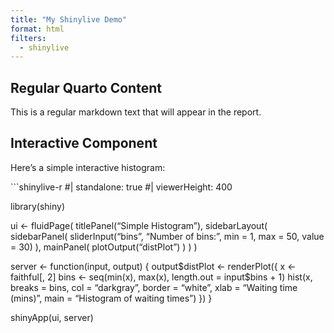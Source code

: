 ```yaml
---
title: "My Shinylive Demo"
format: html
filters:
  - shinylive
---
```


## Regular Quarto Content

This is a regular markdown text that will appear in the report.

## Interactive Component

Here's a simple interactive histogram:

```shinylive-r
#| standalone: true
#| viewerHeight: 400

library(shiny)

ui <- fluidPage(
  titlePanel("Simple Histogram"),
  sidebarLayout(
    sidebarPanel(
      sliderInput("bins", "Number of bins:", min = 1, max = 50, value = 30)
    ),
    mainPanel(
      plotOutput("distPlot")
    )
  )
)

server <- function(input, output) {
  output$distPlot <- renderPlot({
    x <- faithful[, 2]
    bins <- seq(min(x), max(x), length.out = input$bins + 1)
    hist(x, breaks = bins, col = "darkgray", border = "white",
         xlab = "Waiting time (mins)",
         main = "Histogram of waiting times")
  })
}

shinyApp(ui, server)